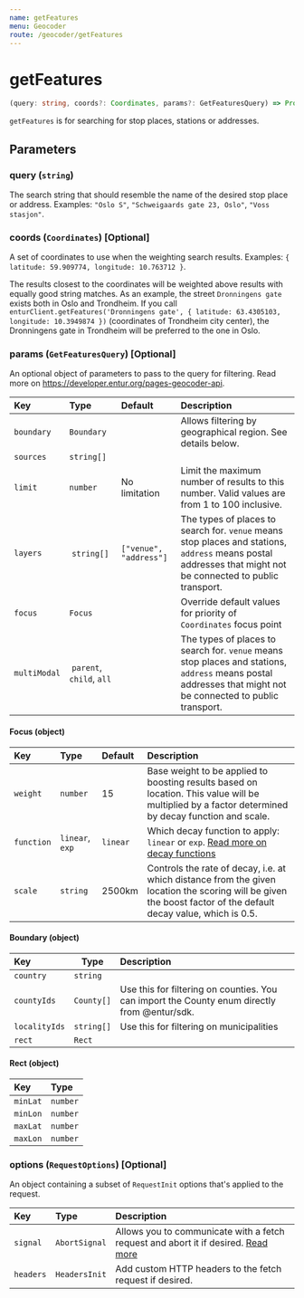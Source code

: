 ```yaml
---
name: getFeatures
menu: Geocoder
route: /geocoder/getFeatures
---
```


# getFeatures

```typescript
(query: string, coords?: Coordinates, params?: GetFeaturesQuery) => Promise<Array<Feature>>
```

`getFeatures` is for searching for stop places, stations or addresses.

## Parameters

### query (`string`)

The search string that should resemble the name of the desired stop place or address. Examples: `"Oslo S"`, `"Schweigaards gate 23, Oslo"`, `"Voss stasjon"`.

### coords (`Coordinates`) [Optional]

A set of coordinates to use when the weighting search results. Examples: `{ latitude: 59.909774, longitude: 10.763712 }`.

The results closest to the coordinates will be weighted above results with equally good string matches.
As an example, the street `Dronningens gate` exists both in Oslo and Trondheim. If you call `enturClient.getFeatures('Dronningens gate', { latitude: 63.4305103, longitude: 10.3949874 })` (coordinates of Trondheim city center), the Dronningens gate in Trondheim will be preferred to the one in Oslo.

### params (`GetFeaturesQuery`) [Optional]

An optional object of parameters to pass to the query for filtering. Read more on https://developer.entur.org/pages-geocoder-api.

| Key          | Type                      | Default                | Description                                                                                                                                                  |
| :----------- | :------------------------ | :--------------------- | :----------------------------------------------------------------------------------------------------------------------------------------------------------- |
| `boundary`   | `Boundary`                |                        | Allows filtering by geographical region. See details below.                                                                                                  |
| `sources`    | `string[]`                |                        |                                                                                                                                                              |
| `limit`      | `number`                  | No limitation          | Limit the maximum number of results to this number. Valid values are from 1 to 100 inclusive.                                                                |
| `layers`     |  `string[]`               | `["venue", "address"]` | The types of places to search for. `venue` means stop places and stations, `address` means postal addresses that might not be connected to public transport. |
| `focus`      | `Focus`                   |                        | Override default values for priority of `Coordinates` focus point                                                                                            |
| `multiModal` |  `parent`, `child`, `all` |                        | The types of places to search for. `venue` means stop places and stations, `address` means postal addresses that might not be connected to public transport. |

#### Focus (object)

| Key        | Type            | Default  | Description                                                                                                                                                        |
| :--------- | :-------------- | :------- | :----------------------------------------------------------------------------------------------------------------------------------------------------------------- |
| `weight`   | `number`        | 15       | Base weight to be applied to boosting results based on location. This value will be multiplied by a factor determined by decay function and scale.                 |
| `function` | `linear`, `exp` | `linear` | Which decay function to apply: `linear` or `exp`. [Read more on decay functions](https://www.elastic.co/guide/en/elasticsearch/guide/current/decay-functions.html) |
| `scale`    | `string`        | 2500km   | Controls the rate of decay, i.e. at which distance from the given location the scoring will be given the boost factor of the default decay value, which is 0.5.    |

#### Boundary (object)

| Key           | Type       | Description                                                                                  |
| :------------ | ---------- | :------------------------------------------------------------------------------------------- |
| `country`     | `string`   |                                                                                              |
| `countyIds`   | `County[]` | Use this for filtering on counties. You can import the County enum directly from @entur/sdk. |
| `localityIds` | `string[]` | Use this for filtering on municipalities                                                     |
| `rect`        | `Rect`     |                                                                                              |

#### Rect (object)

| Key      | Type     |
| :------- | :------- |
| `minLat` | `number` |
| `minLon` | `number` |
| `maxLat` | `number` |
| `maxLon` | `number` |

### options (`RequestOptions`) [Optional]

An object containing a subset of `RequestInit` options that's applied to the request.

| Key       | Type          | Description                                                                                                                                       |
| :-------- | :------------ | :------------------------------------------------------------------------------------------------------------------------------------------------ |
| `signal`  | `AbortSignal` | Allows you to communicate with a fetch request and abort it if desired. [Read more](https://developer.mozilla.org/en-US/docs/Web/API/AbortSignal) |
| `headers` | `HeadersInit` | Add custom HTTP headers to the fetch request if desired.                                                                                          |
